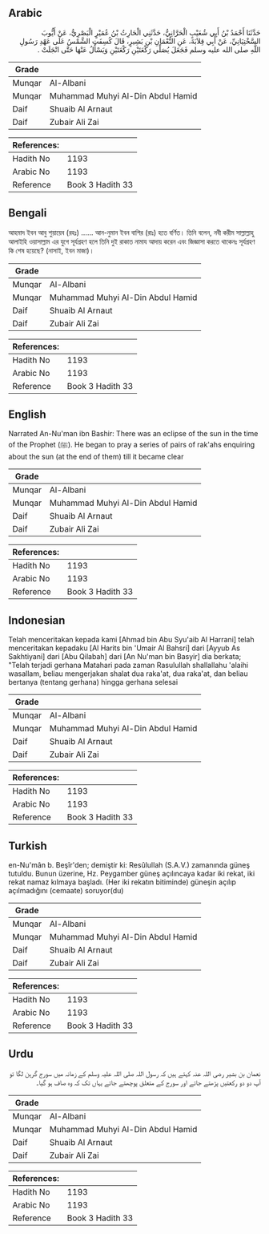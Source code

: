 ## Arabic


<div dir="rtl" lang="ar" style={{fontSize:'larger',backgroundColor:'#f8f9fa',padding:20}}>
حَدَّثَنَا أَحْمَدُ بْنُ أَبِي شُعَيْبٍ الْحَرَّانِيُّ، حَدَّثَنِي الْحَارِثُ بْنُ عُمَيْرٍ الْبَصْرِيُّ، عَنْ أَيُّوبَ السَّخْتِيَانِيِّ، عَنْ أَبِي قِلاَبَةَ، عَنِ النُّعْمَانِ بْنِ بَشِيرٍ، قَالَ كُسِفَتِ الشَّمْسُ عَلَى عَهْدِ رَسُولِ اللَّهِ صلى الله عليه وسلم فَجَعَلَ يُصَلِّي رَكْعَتَيْنِ رَكْعَتَيْنِ وَيَسْأَلُ عَنْهَا حَتَّى انْجَلَتْ ‏.‏
</div>
<div style={{backgroundColor:'#f8f9fa',padding:20, marginBottom: 10}}><table> <thead> <tr> <th>Grade</th> <th></th> </tr> </thead> <tbody> <tr><td>Munqar</td><td>Al-Albani</td></tr><tr><td>Munqar</td><td>Muhammad Muhyi Al-Din Abdul Hamid</td></tr><tr><td>Daif</td><td>Shuaib Al Arnaut</td></tr><tr><td>Daif</td><td>Zubair Ali Zai</td></tr></tbody></table><table> <thead> <tr> <th>References:</th> <th></th> </tr> </thead> <tbody><tr><td>Hadith No</td><td>1193</td></tr><tr><td>Arabic No</td><td>1193</td></tr><tr><td>Reference</td><td>Book 3 Hadith 33</td></tr></tbody></table></div>

## Bengali


<div dir="ltr" lang="bn" style={{fontSize:'larger',backgroundColor:'#f8f9fa',padding:20}}>
আহমাদ ইবন আবু শুয়ায়েব (রহঃ) ...... আন-নুমান ইবন বাশির (রাঃ) হতে বর্ণিত। তিনি বলেন, নবী করীম সাল্লাল্লাহু আলাইহি ওয়াসাল্লাম এর যুগে সূর্যগ্রহণ হলে তিনি দুই রাকাত নামায আদায় করেন এবং জিজ্ঞাসা করতে থাকেনঃ সূর্যগ্রহণ কি শেষ হয়েছে? (নাসাই, ইবন মাজা)।
</div>
<div style={{backgroundColor:'#f8f9fa',padding:20, marginBottom: 10}}><table> <thead> <tr> <th>Grade</th> <th></th> </tr> </thead> <tbody> <tr><td>Munqar</td><td>Al-Albani</td></tr><tr><td>Munqar</td><td>Muhammad Muhyi Al-Din Abdul Hamid</td></tr><tr><td>Daif</td><td>Shuaib Al Arnaut</td></tr><tr><td>Daif</td><td>Zubair Ali Zai</td></tr></tbody></table><table> <thead> <tr> <th>References:</th> <th></th> </tr> </thead> <tbody><tr><td>Hadith No</td><td>1193</td></tr><tr><td>Arabic No</td><td>1193</td></tr><tr><td>Reference</td><td>Book 3 Hadith 33</td></tr></tbody></table></div>

## English


<div dir="ltr" lang="en" style={{fontSize:'larger',backgroundColor:'#f8f9fa',padding:20}}>
Narrated An-Nu'man ibn Bashir: There was an eclipse of the sun in the time of the Prophet (ﷺ). He began to pray a series of pairs of rak'ahs enquiring about the sun (at the end of them) till it became clear
</div>
<div style={{backgroundColor:'#f8f9fa',padding:20, marginBottom: 10}}><table> <thead> <tr> <th>Grade</th> <th></th> </tr> </thead> <tbody> <tr><td>Munqar</td><td>Al-Albani</td></tr><tr><td>Munqar</td><td>Muhammad Muhyi Al-Din Abdul Hamid</td></tr><tr><td>Daif</td><td>Shuaib Al Arnaut</td></tr><tr><td>Daif</td><td>Zubair Ali Zai</td></tr></tbody></table><table> <thead> <tr> <th>References:</th> <th></th> </tr> </thead> <tbody><tr><td>Hadith No</td><td>1193</td></tr><tr><td>Arabic No</td><td>1193</td></tr><tr><td>Reference</td><td>Book 3 Hadith 33</td></tr></tbody></table></div>

## Indonesian


<div dir="ltr" lang="id" style={{fontSize:'larger',backgroundColor:'#f8f9fa',padding:20}}>
Telah menceritakan kepada kami [Ahmad bin Abu Syu'aib Al Harrani] telah menceritakan kepadaku [Al Harits bin 'Umair Al Bahsri] dari [Ayyub As Sakhtiyani] dari [Abu Qilabah] dari [An Nu'man bin Basyir] dia berkata; "Telah terjadi gerhana Matahari pada zaman Rasulullah shallallahu 'alaihi wasallam, beliau mengerjakan shalat dua raka'at, dua raka'at, dan beliau bertanya (tentang gerhana) hingga gerhana selesai
</div>
<div style={{backgroundColor:'#f8f9fa',padding:20, marginBottom: 10}}><table> <thead> <tr> <th>Grade</th> <th></th> </tr> </thead> <tbody> <tr><td>Munqar</td><td>Al-Albani</td></tr><tr><td>Munqar</td><td>Muhammad Muhyi Al-Din Abdul Hamid</td></tr><tr><td>Daif</td><td>Shuaib Al Arnaut</td></tr><tr><td>Daif</td><td>Zubair Ali Zai</td></tr></tbody></table><table> <thead> <tr> <th>References:</th> <th></th> </tr> </thead> <tbody><tr><td>Hadith No</td><td>1193</td></tr><tr><td>Arabic No</td><td>1193</td></tr><tr><td>Reference</td><td>Book 3 Hadith 33</td></tr></tbody></table></div>

## Turkish


<div dir="ltr" lang="tr" style={{fontSize:'larger',backgroundColor:'#f8f9fa',padding:20}}>
en-Nu'mân b. Beşîr'den; demiştir ki: Resûlullah (S.A.V.) zamanında güneş tutuldu. Bunun üzerine, Hz. Peygamber güneş açılıncaya kadar iki rekat, iki rekat namaz kılmaya başladı. (Her iki rekatın bitiminde) güneşin açılıp açılmadığını (cemaate) soruyor(du)
</div>
<div style={{backgroundColor:'#f8f9fa',padding:20, marginBottom: 10}}><table> <thead> <tr> <th>Grade</th> <th></th> </tr> </thead> <tbody> <tr><td>Munqar</td><td>Al-Albani</td></tr><tr><td>Munqar</td><td>Muhammad Muhyi Al-Din Abdul Hamid</td></tr><tr><td>Daif</td><td>Shuaib Al Arnaut</td></tr><tr><td>Daif</td><td>Zubair Ali Zai</td></tr></tbody></table><table> <thead> <tr> <th>References:</th> <th></th> </tr> </thead> <tbody><tr><td>Hadith No</td><td>1193</td></tr><tr><td>Arabic No</td><td>1193</td></tr><tr><td>Reference</td><td>Book 3 Hadith 33</td></tr></tbody></table></div>

## Urdu


<div dir="rtl" lang="ur" style={{fontSize:'larger',backgroundColor:'#f8f9fa',padding:20}}>
نعمان بن بشیر رضی اللہ عنہ کہتے ہیں کہ رسول اللہ صلی اللہ علیہ وسلم کے زمانہ میں سورج گرہن لگا تو آپ دو دو رکعتیں پڑھتے جاتے اور سورج کے متعلق پوچھتے جاتے یہاں تک کہ وہ صاف ہو گیا۔
</div>
<div style={{backgroundColor:'#f8f9fa',padding:20, marginBottom: 10}}><table> <thead> <tr> <th>Grade</th> <th></th> </tr> </thead> <tbody> <tr><td>Munqar</td><td>Al-Albani</td></tr><tr><td>Munqar</td><td>Muhammad Muhyi Al-Din Abdul Hamid</td></tr><tr><td>Daif</td><td>Shuaib Al Arnaut</td></tr><tr><td>Daif</td><td>Zubair Ali Zai</td></tr></tbody></table><table> <thead> <tr> <th>References:</th> <th></th> </tr> </thead> <tbody><tr><td>Hadith No</td><td>1193</td></tr><tr><td>Arabic No</td><td>1193</td></tr><tr><td>Reference</td><td>Book 3 Hadith 33</td></tr></tbody></table></div>